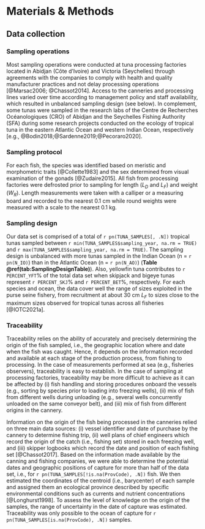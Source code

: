 
# Materials & Methods

## Data collection

### Sampling operations

Most sampling operations were conducted at tuna processing factories located in Abidjan (Côte d'Ivoire) and Victoria (Seychelles) through agreements with the companies to comply with health and quality manufacturer practices and not delay processing operations [@Marsac2006; @Chassot2014]. Access to the canneries and processing lines varied over time according to management policy and staff availability, which resulted in unbalanced sampling design (see below). In complement, some tunas were sampled in the research labs of the Centre de Recherches Océanologiques (CRO) of Abidjan and the Seychelles Fishing Authority (SFA) during some research projects conducted on the ecology of tropical tuna in the eastern Atlantic Ocean and western Indian Ocean, respectively [e.g., @Bodin2018;@Sardenne2019;@Pecoraro2020].

### Sampling protocol

For each fish, the species was identified based on meristic and morphometric traits [@Collette1983] and the sex determined from visual examination of the gonads [@Zudaire2015]. All fish from processing factories were defrosted prior to sampling for length (_L~D~_ and _L~F~_) and weight (_W~R~_). Length measurements were taken with a calliper or a measuring board and recorded to the nearest 0.1 cm while round weights were measured with a scale to the nearest 0.1 kg.

### Sampling design

Our data set is comprised of a total of `r pn(TUNA_SAMPLES[, .N])` tropical tunas sampled between `r min(TUNA_SAMPLES$sampling_year, na.rm = TRUE)` and `r max(TUNA_SAMPLES$sampling_year, na.rm = TRUE)`. The sampling design is unbalanced with more tunas sampled in the Indian Ocean (n = `r pn(N_IO)`) than in the Atlantic Ocean (n = `r pn(N_AO)`) (**Table \@ref(tab:SamplingDesignTable)**). Also, 
yellowfin tuna contributes to `r PERCENT_YFT`% of the total data set when skipjack and bigeye tunas represent `r PERCENT_SKJ`% and `r PERCENT_BET`%, respectively. For each species and ocean, the data cover well the range of sizes exploited in the purse seine fishery, from recruitment at about 30 cm _L~F~_ to sizes close to the maximum sizes observed for tropical tunas across all fisheries [@IOTC2021a].

### Traceability

Traceability relies on the ability of accurately and precisely determining the origin of the fish sampled, i.e., the geographic location where and date when the fish was caught. Hence, it depends on the information recorded and available at each stage of the production process, from fishing to processing. In the case of measurements performed at sea (e.g., fisheries observers), traceability is easy to establish. In the case of sampling at processing factories, traceability may be more difficult to achieve as it can be affected by (i) fish handling and storing procedures onboard the vessels (e.g., sorting by species prior to loading into freezing wells), (ii) mix of fish from different wells during unloading (e.g., several wells concurrently unloaded on the same conveyor belt), and (iii) mix of fish from different origins in the cannery.

Information on the origin of the fish being processed in the canneries relied on three main data sources: (i) vessel identifier and date of purchase by the cannery to determine fishing trip, (ii) well plans of chief engineers which record the origin of the catch (i.e., fishing set) stored in each freezing well, and (iii) skipper logbooks which record the date and position of each fishing set [@Chassot2017]. Based on the information made available by the canning and fishing companies, we were able to determine the potential dates and geographic positions of capture for more than half of the data set, i.e., for `r pn(TUNA_SAMPLES[!is.na(ProvCode), .N])` fish. We then estimated the coordinates of the centroid (i.e., barycenter) of each sample and assigned them an ecological province described by specific environmental conditions such as currents and nutrient concentrations [@Longhurst1998]. To assess the level of knowledge on the origin of the samples, the range of uncertainty in the date of capture was estimated. Traceability was only possible to the ocean of capture for `r pn(TUNA_SAMPLES[is.na(ProvCode), .N])` samples.

<!-- ### Data quality control -->

<!-- Data collected and stored in the database were systematically checked for integrity. Consistency, validation and formatting controls were carried out when entering the data. Errors can be made at the time of transcription and data entry. Data were controlled with charts, comparison of values, or by checking the timeline for the dates. A correction was made on the basis of the physical data entry sheets on which the data are recorded during sampling. -->
